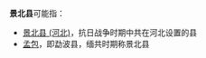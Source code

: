 '''景北县'''可能指：
*[[景北县_(河北)|景北县 (河北)]]，抗日战争时期中共在河北设置的县
*[[孟包|孟包]]，即勐波县，缅共时期称景北县

{{disambiguation|cat=三字亞洲縣名消歧義}}
